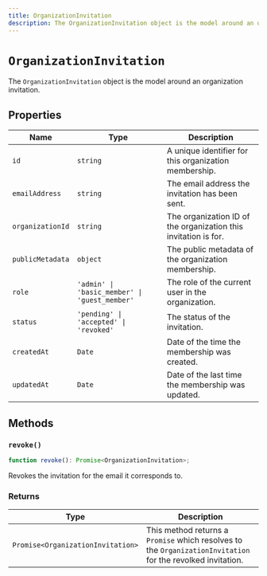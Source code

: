 ---
title: OrganizationInvitation
description: The OrganizationInvitation object is the model around an organization invitation.
---

# `OrganizationInvitation`

The `OrganizationInvitation` object is the model around an organization invitation.

## Properties

| Name | Type | Description |
|  --- | --- | --- |
| `id` | `string` | A unique identifier for this organization membership. |
| `emailAddress` | `string` | The email address the invitation has been sent. |
| `organizationId` | `string` | The organization ID of the organization this invitation is for. |
| `publicMetadata` | `object` | The public metadata of the organization membership. |
| `role` | `'admin' \| 'basic_member' \| 'guest_member'` | The role of the current user in the organization. |
| `status` | `'pending' \| 'accepted' \| 'revoked'` | The status of the invitation. |
| `createdAt` | `Date` | Date of the time the membership was created. |
| `updatedAt` | `Date` | Date of the last time the membership was updated. |

## Methods

### `revoke()`

```typescript
function revoke(): Promise<OrganizationInvitation>;
```

Revokes the invitation for the email it corresponds to.

### Returns

| Type | Description |
| --- | --- |
| `Promise<OrganizationInvitation>` | This method returns a `Promise` which resolves to the `OrganizationInvitation` for the revolked invitation. |
